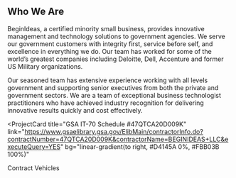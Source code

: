 ## Who We Are

BeginIdeas, a certified minority small business, provides innovative management and technology solutions to government agencies.  We serve our government customers with integrity first, service before self, and excellence in everything we do. Our team has worked for some of the world’s greatest companies including Deloitte, Dell, Accenture and former US Military organizations.

Our seasoned team has extensive experience working with all levels government and supporting senior executives from both the private and government sectors. We are a team of exceptional business technologist practitioners who have achieved industry recognition for delivering innovative results quickly and cost effectively.

<ProjectCard
  title="GSA IT-70 Schedule #47QTCA20D009K"
  link="https://www.gsaelibrary.gsa.gov/ElibMain/contractorInfo.do?contractNumber=47QTCA20D009K&contractorName=BEGINIDEAS+LLC&executeQuery=YES"
  bg="linear-gradient(to right, #D4145A 0%, #FBB03B 100%)"
>
  Contract Vehicles
</ProjectCard>


